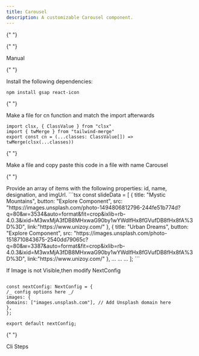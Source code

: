 ```yaml
---
title: Carousel
description: A customizable Carousel component.
---
```


{" "}

<ComponentPreview
  name="carousel-demo"
  className="[&_.preview>[data-orientation=vertical]]:sm:max-w-[70%]"
/>

  <Tabs defaultValue="manual">

{" "}

<TabsList>
  <TabsTrigger value="manual">Manual</TabsTrigger>
</TabsList>

  <TabsContent value="manual">

  <Steps>

{" "}

<Step>Install the following dependencies:</Step>

```bash
npm install gsap react-icon
```

{" "}

<Step>Make a file for cn function and match the import afterwards</Step>

```tsx
import clsx, { ClassValue } from "clsx"
import { twMerge } from "tailwind-merge"
export const cn = (...classes: ClassValue[]) => twMerge(clsx(...classes))
```

{" "}

<Step>Make a file and copy paste this code in a file with name Carousel</Step>

{" "}

<ComponentSource name="carousel" />
<Step>
  Provide an array of items with the following properties: id, name, designation, and imgUrl.
</Step>
```tsx
    const  slideData = [
        {
          title: "Mystic Mountains",
          button: "Explore Component",
          src: "https://images.unsplash.com/photo-1494806812796-244fe51b774d?q=80&w=3534&auto=format&fit=crop&ixlib=rb-4.0.3&ixid=M3wxMjA3fDB8MHxwaG90by1wYWdlfHx8fGVufDB8fHx8fA%3D%3D",
          link:"https://www.unizoy.com/"
        },
        {
          title: "Urban Dreams",
          button: "Explore Component",
          src: "https://images.unsplash.com/photo-1518710843675-2540dd79065c?q=80&w=3387&auto=format&fit=crop&ixlib=rb-4.0.3&ixid=M3wxMjA3fDB8MHxwaG90by1wYWdlfHx8fGVufDB8fHx8fA%3D%3D",
           link:"https://www.unizoy.com/"
        },
        ...
        ...
        ...
      ];
```

<Step>If Image is not Visible,then modify NextConfig</Step>
```tsx import type {NextConfig} from "next";

const nextConfig: NextConfig = {
/_ config options here _/
images: {
domains: ["images.unsplash.com"], // Add Unsplash domain here
},
};

export default nextConfig;
```
  </Steps>

  </TabsContent>

  <TabsContent value="cli">

  <Steps>

{" "}

<Step>Cli Steps</Step>

  </Steps>

  </TabsContent>

  </Tabs>
